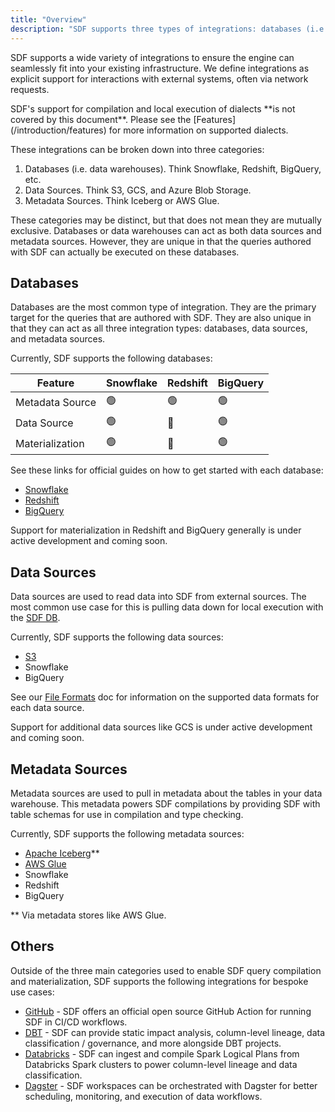 ```yaml
---
title: "Overview"
description: "SDF supports three types of integrations: databases (i.e. data warehouses), data source, and metadata sources."
---
```


SDF supports a wide variety of integrations to ensure the engine can seamlessly fit into your existing infrastructure. 
We define integrations as explicit support for interactions with external systems, often via network requests.

<Note>
  SDF's support for compilation and local execution of dialects **is not covered by this document**. Please see the [Features](/introduction/features) for more information on supported dialects.
</Note>

These integrations can be broken down into three categories: 

1. Databases (i.e. data warehouses). Think Snowflake, Redshift, BigQuery, etc. 
2. Data Sources. Think S3, GCS, and Azure Blob Storage.
3. Metadata Sources. Think Iceberg or AWS Glue. 

<Info>
  These categories may be distinct, but that does not mean they are mutually exclusive. Databases or data warehouses can act as both data sources and metadata sources. 
  However, they are unique in that the queries authored with SDF can actually be executed on these databases.
</Info>

## Databases

Databases are the most common type of integration. They are the primary target for the queries that are authored with SDF. 
They are also unique in that they can act as all three integration types: databases, data sources, and metadata sources.

Currently, SDF supports the following databases:

| Feature | Snowflake | Redshift | BigQuery |
| ------- | -------- | ---------| -------- |
| Metadata Source | 🟢 | 🟢 | 🟢 |
| Data Source | 🟢 | 🔴 | 🟢 |
| Materialization | 🟢  | 🔴 | 🟢 |

See these links for official guides on how to get started with each database:
- [Snowflake](/integrations/snowflake/getting-started)
- [Redshift](/integrations/aws/redshift/getting-started)
- [BigQuery](/integrations/bigquery/getting-started)

Support for materialization in Redshift and BigQuery generally is under active development and coming soon. 

## Data Sources

Data sources are used to read data into SDF from external sources. The most common use case for this is pulling data down for 
local execution with the [SDF DB](/database/introduction). 

Currently, SDF supports the following data sources:
- [S3](https://aws.amazon.com/s3/)
- Snowflake
- BigQuery

See our [File Formats](/database/file-formats) doc for information on the supported data formats for each data source.

Support for additional data sources like GCS is under active development and coming soon.

## Metadata Sources

Metadata sources are used to pull in metadata about the tables in your data warehouse. This metadata powers SDF compilations by providing
SDF with table schemas for use in compilation and type checking. 

Currently, SDF supports the following metadata sources:
- [Apache Iceberg](https://iceberg.apache.org/)**
- [AWS Glue](https://aws.amazon.com/glue/)
- Snowflake
- Redshift
- BigQuery

** Via metadata stores like AWS Glue.

## Others

Outside of the three main categories used to enable SDF query compilation and materialization, SDF supports the following integrations for bespoke use cases:

- [GitHub](/integrations/cicd) - SDF offers an official open source GitHub Action for running SDF in CI/CD workflows.
- [DBT](/integrations/dbt) - SDF can provide static impact analysis, column-level lineage, data classification / governance, and more alongside DBT projects.
- [Databricks](/integrations/databricks) - SDF can ingest and compile Spark Logical Plans from Databricks Spark clusters to power column-level lineage and data classification.  
- [Dagster](/integrations/dagster) - SDF workspaces can be orchestrated with Dagster for better scheduling, monitoring, and execution of data workflows.


